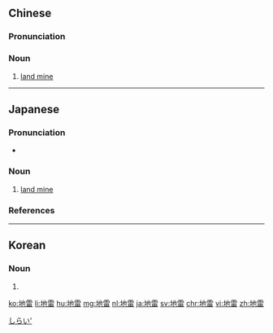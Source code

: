 ==Chinese==
{{zh-forms}}

===Pronunciation===
{{zh-pron
|m=dìléi
|c=dei6 leoi4
|h=pfs=thi-lùi
|mn=xm,qz,zz,kh:tē-lûi/tp:tōe-lûi
|cat=n
}}

===Noun===
{{zh-noun}}

# [[land mine]]

----

==Japanese==
{{ja-kanjitab|じ|らい|yomi=o}}

===Pronunciation===
* {{ja-pron|じらい|y=o|acc=0|acc_ref=NHK}}

===Noun===
{{ja-noun|じらい}}

# [[land mine]]

===References===
<references/>

[[Category:ja:Weapons|しらい']]

----

==Korean==
{{ko-hanjatab}}

===Noun===
{{ko-noun|hj|hangeul=지뢰}}

# {{hanja form of|지뢰|land mine}}

[[ko:地雷]]
[[li:地雷]]
[[hu:地雷]]
[[mg:地雷]]
[[nl:地雷]]
[[ja:地雷]]
[[sv:地雷]]
[[chr:地雷]]
[[vi:地雷]]
[[zh:地雷]]